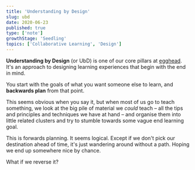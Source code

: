 ```yaml
---
title: 'Understanding by Design'
slug: ubd
date: 2020-06-23
published: true
type: ['note']
growthStage: 'Seedling'
topics: ['Collaborative Learning', 'Design']
---
```


<IntroParagraph>

**Understanding by Design** (or UbD) is one of our core pillars at [egghead](https://egghead.io/). It's an approach to designing learning experiences that begin with the end in mind. 

</IntroParagraph>

You start with the goals of what you want someone else to learn, and **backwards plan** from that point.

This seems obvious when you say it, but when most of us go to teach something, we look at the big pile of material we *could* teach – all the tips and principles and techniques we have at hand – and organise them into little related clusters and try to stumble towards some vague end learning goal.

This is forwards planning. It seems logical. Except if we don't pick our destination ahead of time, it's just wandering around without a path. Hoping we end up somewhere nice by chance.

What if we reverse it?

